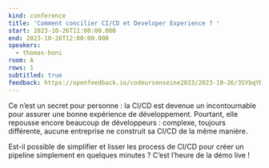 ```yaml
---
kind: conference
title: 'Comment concilier CI/CD et Developer Experience ? '
start: 2023-10-26T11:00:00.000
end: 2023-10-26T12:00:00.000
speakers:
  - thomas-boni
room: A
rows: 1
subtitled: true
feedback: https://openfeedback.io/codeursenseine2023/2023-10-26/3SYbqYDWTX5zecO67VBo
---
```


Ce n’est un secret pour personne : la CI/CD est devenue un incontournable pour assurer une bonne expérience de développement. Pourtant, elle repousse encore beaucoup de développeurs : complexe, toujours différente, aucune entreprise ne construit sa CI/CD de la même manière.

Est-il possible de simplifier et lisser les process de CI/CD pour créer un pipeline simplement en quelques minutes ? C’est l’heure de la démo live !
